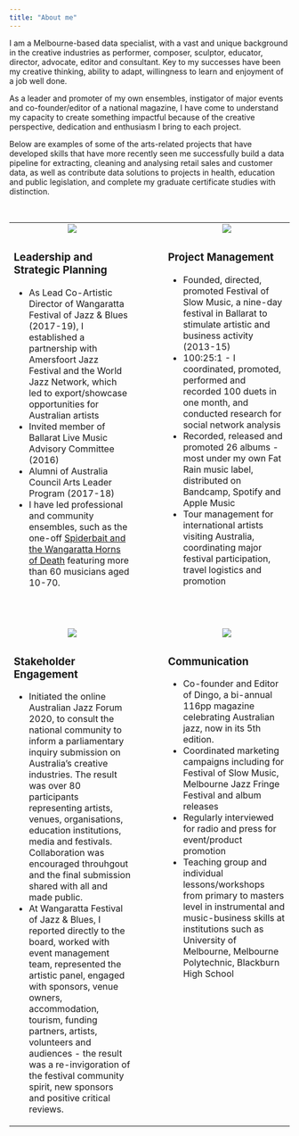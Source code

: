 ```yaml
---
title: "About me"
---
```


I am a Melbourne-based data specialist, with a vast and unique background in the creative industries as performer, composer, sculptor, educator, director, advocate, editor and consultant. Key to my successes have been my creative thinking, ability to adapt, willingness to learn and enjoyment of a job well done.

As a leader and promoter of my own ensembles, instigator of major events and co-founder/editor of a national magazine, I have come to understand my capacity to create something impactful because of the creative perspective, dedication and enthusiasm I bring to each project.

Below are examples of some of the arts-related projects that have developed skills that have more recently seen me successfully build a data pipeline for extracting, cleaning and analysing retail sales and customer data, as well as contribute data solutions to projects in health, education and public legislation, and complete my graduate certificate studies with distinction. 

<br>

<table cellpadding="40" cellspacing="20">

<tr>
<td align="center" width="45%">
![](images/Adam_Simmons_05.jpeg)
</td>
<td width="10%">
</td>
<td align="center" width="45%">
![](images/FOSM_Kaoru_Kakizakai.jpeg)
</td>
</tr>

<tr>
<td valign="top">
### Leadership and Strategic Planning

- As Lead Co-Artistic Director of Wangaratta Festival of Jazz & Blues (2017-19), I established a partnership with Amersfoort Jazz Festival and the World Jazz Network, which led to export/showcase opportunities for Australian artists
- Invited member of Ballarat Live Music Advisory Committee (2016)
- Alumni of Australia Council Arts Leader Program (2017-18)
- I have led professional and community ensembles, such as the one-off [Spiderbait and the Wangaratta Horns of Death](https://fb.watch/lv-oPf-qyM/){target="_blank} featuring more than 60 musicians aged 10-70.

</td>
<td>
</td>
<td valign="top">
### Project Management

- Founded, directed, promoted Festival of Slow Music, a nine-day festival in Ballarat to stimulate artistic and business activity (2013-15)
- 100:25:1 - I coordinated, promoted, performed and recorded 100 duets in one month, and conducted research for social network analysis 
- Recorded, released and promoted 26 albums - most under my own Fat Rain music label, distributed on Bandcamp, Spotify and Apple Music
- Tour management for international artists visiting Australia, coordinating major festival participation, travel logistics and promotion


</td>
</tr>

</tr>
<tr height="50px">
<td>
</td>
</tr>

<tr>
<td align="center" width="45%">
![](images/AJF2020.jpeg)
</td>
<td width="10%">
</td>
<td align="center" width="45%">
![](images/dingo_01.jpeg)
</td>
</tr>

<tr>
<td valign="top">
### Stakeholder Engagement

- Initiated the online Australian Jazz Forum 2020, to consult the national community to inform a parliamentary inquiry submission on Australia's creative industries. The result was over 80 participants representing artists, venues, organisations, education institutions, media and festivals. Collaboration was encouraged throuhgout and the final submission shared with all and made public.
- At Wangaratta Festival of Jazz & Blues, I reported directly to the board, worked with event management team, represented the artistic panel, engaged with sponsors, venue owners, accommodation, tourism, funding partners, artists, volunteers and audiences - the result was a re-invigoration of the festival community spirit, new sponsors and positive critical reviews.

</td>

<td>
</td>

<td valign="top">
### Communication

- Co-founder and Editor of Dingo, a bi-annual 116pp magazine celebrating Australian jazz, now in its 5th edition.
- Coordinated marketing campaigns including for Festival of Slow Music, Melbourne Jazz Fringe Festival and album releases
- Regularly interviewed for radio and press for event/product promotion
- Teaching group and individual lessons/workshops from primary to masters level in instrumental and music-business skills at institutions such as University of Melbourne, Melbourne Polytechnic, Blackburn High School



</td>
</tr>
</table>


<br>








